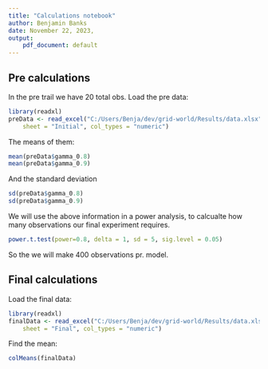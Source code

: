 ```yaml
---
title: "Calculations notebook"
author: Benjamin Banks
date: November 22, 2023,
output:
    pdf_document: default
---
```


## Pre calculations

In the pre trail we have 20 total obs.
Load the pre data:

```r
library(readxl)
preData <- read_excel("C:/Users/Benja/dev/grid-world/Results/data.xlsx",
    sheet = "Initial", col_types = "numeric")
```

The means of them:

```r
mean(preData$gamma_0.8)
mean(preData$gamma_0.9)
```

And the standard deviation

```r
sd(preData$gamma_0.8)
sd(preData$gamma_0.9)
```

We will use the above information in a power analysis, to calcualte how many observations our final experiment requires.

```r
power.t.test(power=0.8, delta = 1, sd = 5, sig.level = 0.05)
```

So the we will make 400 observations pr. model.

## Final calculations

Load the final data:

```r
library(readxl)
finalData <- read_excel("C:/Users/Benja/dev/grid-world/Results/data.xlsx",
    sheet = "Final", col_types = "numeric")
```

Find the mean:

```r
colMeans(finalData)
```
